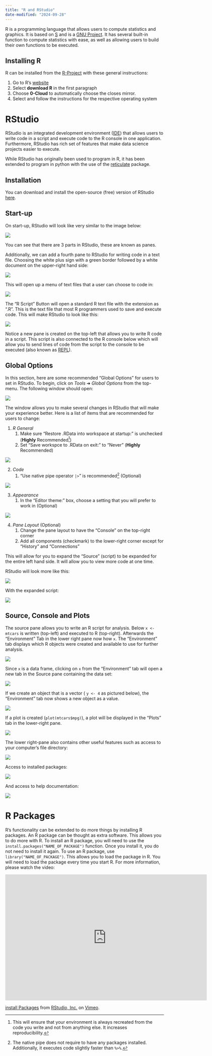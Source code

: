```yaml
---
title: "R and RStudio"
date-modified: "2024-09-28"
---
```


R is a programming language that allows users to compute statistics and graphics. It is based on [S](https://en.wikipedia.org/wiki/S_%28programming_language%29) and is a [GNU Project](https://www.gnu.org/). It has several built-in function to compute statistics with ease, as well as allowing users to build their own functions to be executed.

## Installing R

R can be installed from the [R-Project](https://www.r-project.org/) with these general instructions:

1.    Go to R's [website](https://www.r-project.org/)
2.    Select **download R** in the first paragraph
3.    Choose **0-Cloud** to automatically choose the closes mirror.
4.    Select and follow the instructions for the respective operating system


# RStudio

RStudio is an integrated development environment ([IDE](https://en.wikipedia.org/wiki/Integrated_development_environment)) that allows users to write code in a script and execute code to the R console in one application. Furthermore, RStudio has rich set of features that make data science projects easier to execute.

While RStudio has originally been used to program in R, it has been extended to program in python with the use of the [reticulate](https://rstudio.github.io/reticulate/) package.

## Installation

You can download and install the open-source (free) version of RStudio [here](https://posit.co/downloads/).


## Start-up

On start-up, RStudio will look like very similar to the image below:

![](img/rstudio_1.png){fig-alt="An image of the RStudio IDE. There are 3 panes displayed with the console, environment, and plots showing. Majority of the panes are empty except for the console which contains the R startup message." fig-align="center"}

You can see that there are 3 parts in RStudio, these are known as panes.

Additionally, we can add a fourth pane to RStudio for writing code in a text file. Choosing the white plus sign with a green border followed by a white document on the upper-right hand side:

![](img/rstudio_2.png){fig-alt="A zoomed portion of Rstudio showing add buttons for new files or RStudio Projects." fig-align="center"}

This will open up a menu of text files that a user can choose to code in:

![](img/rstudio_3.png){fig-alt="The drop-down menu when the add new file is chosen. The different types of files are displayed that can be chosen." fig-align="center"}

The "R Script" Button will open a standard R text file with the extension as ".R". This is the text file that most R programmers used to save and execute code. This will make RStudio to look like this:

![](img/rstudio_4.png){fig-alt="An image of the RStudio IDE. There are 4 panes displayed with the script (source) console, environment, and plots showing. Majority of the panes are empty except for the console which contains the R startup message." fig-align="center"}

Notice a new pane is created on the top-left that allows you to write R code in a script. This script is also connected to the R console below which will allow you to send lines of code from the script to the console to be executed (also known as [REPL](https://en.wikipedia.org/wiki/Read%E2%80%93eval%E2%80%93print_loop)).

## Global Options

In this section, here are some recommended "Global Options" for users to set in RStudio. To begin, click on *Tools* ➜ *Global Options* from the top-menu. The following window should open:

![](img/rstudio_5.png){fig-alt="The global options of RStudio are displayed. The \"R General\" options are displayed." fig-align="center"}

The window allows you to make several changes in RStudio that will make your experience better. Here is a list of items that are recommended for users to change:

1.  *R General*
    1.  Make sure "Restore .RData into workspace at startup:" is unchecked (**Highly** Recommended[^rstudio-1])
    2.  Set "Save workspce to .RData on exit:" to "Never" (**Highly** Recommended)

[^rstudio-1]: This will ensure that your environment is always recreated from the code you write and not from anything else. It increases reproducibility.

![](img/rstudio_6.png){fig-alt="The global options of RStudio are displayed. The \"Code\" options are displayed." fig-align="center"}

2.  *Code*
    1.  "Use native pipe operator `|>`" is recommended[^rstudio-2] (Optional)

[^rstudio-2]: The native pipe does not require to have any packages installed. Additionally, it executes code slightly faster than `%>%`.

![](img/rstudio_8.png){fig-alt="The global options of RStudio are displayed. The \"Appearance\" options are displayed with code colors are changed." fig-align="center"}

3.  *Appearance*
    1.  In the "Editor theme:" box, choose a setting that you will prefer to work in (Optional)

![](img/rstudio_7.png){fig-alt="The global options of RStudio are displayed. The \"Pane Layout\" options are displayed to control how the panes are organized in RStudio." fig-align="center"}

4.  *Pane Layout* (Optional)
    1.  Change the pane layout to have the "Console" on the top-right corner
    2.  Add all components (checkmark) to the lower-right corner except for "History" and "Connections"

This will allow for you to expand the "Source" (script) to be expanded for the entire left hand side. It will allow you to view more code at one time.

RStudio will look more like this:

![](img/rstudio_9.png){fig-alt="The RStudio IDE is displayed with 4 panes: source, history, console, and environment." fig-align="center"}

With the expanded script:

![](img/rstudio_10.png){fig-alt="The RStudio IDE is displayed with 3 panes: source, console, and environment. The source pane is expanded to cover half the image." fig-align="center"}

## Source, Console and Plots

The source pane allows you to write an R script for analysis. Below `x <- mtcars` is written (top-left) and executed to R (top-right). Afterwards the "Environment" Tab in the lower right pane now how `x`. The "Environment" tab displays which R objects were created and available to use for further analysis.

![](img/rstudio_11.png){fig-alt="The RStudio IDE is displayed with 3 panes: source, console, and environment. The source pane is expanded to cover half the image. The source pane contains written code, the console shows executed code, and environment shows objects created." fig-align="center"}

Since `x` is a data frame, clicking on `x` from the "Environment" tab will open a new tab in the Source pane containing the data set:

![](img/rstudio_12.png){fig-alt="The RStudio IDE is displayed with 3 panes: source, console, and environment. The source pane is expanded to cover half the image. The source pane displays a data set." fig-align="center"}

If we create an object that is a vector ( `y <- 4` as pictured below), the "Environment" tab now shows a new object as a value.

![](img/rstudio_13.png){fig-alt="The RStudio IDE is displayed with 3 panes: source, console, and environment. The source pane is expanded to cover half the image. The source pane contains written code, the console shows executed code, and environment shows objects created." fig-align="center"}

If a plot is created (`plot(mtcars$mpg)`), a plot will be displayed in the "Plots" tab in the lower-right pane.

![](img/rstudio_17.png){fig-alt="The RStudio IDE is displayed with 3 panes: source, console, and plot. The source pane is expanded to cover half the image. The source pane contains written code, the console shows executed code, and plot pane shows a dot plot on mtcars data set mpg.." fig-align="center"}

The lower right-pane also contains other useful features such as access to your computer's file directory:

![](img/rstudio_14.png){fig-alt="The RStudio IDE is displayed with 3 panes: source, console, and files on computer. The source pane is expanded to cover half the image." fig-align="center"}

Access to installed packages:

![](img/rstudio_16.png){fig-alt="The RStudio IDE is displayed with 3 panes: source, console, and R packages installed on computer. The source pane is expanded to cover half the image." fig-align="center"}

And access to help documentation:

![](img/rstudio_15.png){fig-alt="The RStudio IDE is displayed with 3 panes: source, console, and help documentation on the mean function. The source pane is expanded to cover half the image." fig-align="center"}

# R Packages

R's functionality can be extended to do more things by installing R packages. An R package can be thought as extra software. This allows you to do more with R. To install an R package, you will need to use the `install.packages("NAME_OF_PACKAGE")` function. Once you install it, you do not need to install it again. To use an R package, use `library("NAME_OF_PACKAGE")`. This allows you to load the package in R. You will need to load the package every time you start R. For more information, please watch the video:

```{=html}
<iframe src="https://player.vimeo.com/video/203516241?h=819422ce1e&color=428bca" width="640" height="400" frameborder="0" allow="autoplay; fullscreen; picture-in-picture" allowfullscreen></iframe>
<p><a href="https://vimeo.com/203516241">install Packages</a> from <a href="https://vimeo.com/rstudioinc">RStudio, Inc.</a> on <a href="https://vimeo.com">Vimeo</a>.</p>
```
